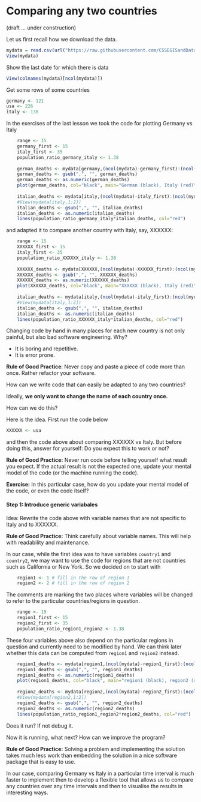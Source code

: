 # Comparing any two countries

(draft ... under construction)

Let us first recall how we download the data.

```r
mydata = read.csv(url("https://raw.githubusercontent.com/CSSEGISandData/COVID-19/master/csse_covid_19_data/csse_covid_19_time_series/time_series_covid19_deaths_global.csv"))
View(mydata)
```

Show the last date for which there is data

```r
View(colnames(mydata)[ncol(mydata)]) 
```

Get some rows of some countries

```r
germany <- 121       
usa <- 226       
italy <- 138
```


In the exercises of the last lesson we took the code for plotting Germany vs Italy

```r
    range <- 15           
    germany_first <- 15   
    italy_first <- 35     
    population_ratio_germany_italy <- 1.38
    
    german_deaths <- mydata[germany,(ncol(mydata)-germany_first):(ncol(mydata)-germany_first+range)]
    german_deaths <- gsub(",", "", german_deaths)                     
    german_deaths <- as.numeric(german_deaths)                      
    plot(german_deaths, col="black", main="German (black), Italy (red)",xlab="days", ylab="German deaths")   
    
    italian_deaths <- mydata[italy,(ncol(mydata)-italy_first):(ncol(mydata)-italy_first+range)]
    #View(mydata[italy,1:2])       
    italian_deaths <- gsub(",", "", italian_deaths)                   
    italian_deaths <- as.numeric(italian_deaths)                      
    lines(population_ratio_germany_italy*italian_deaths, col="red")   
```

and adapted it to compare another country with Italy, say, XXXXXX:

```r
    range <- 15           
    XXXXXX_first <- 15   
    italy_first <- 35     
    population_ratio_XXXXXX_italy <- 1.38
    
    XXXXXX_deaths <- mydata[XXXXXX,(ncol(mydata)-XXXXXX_first):(ncol(mydata)-XXXXXX_first+range)]
    XXXXXX_deaths <- gsub(",", "", XXXXXX_deaths)                     
    XXXXXX_deaths <- as.numeric(XXXXXX_deaths)                      
    plot(XXXXXX_deaths, col="black", main="XXXXXX (black), Italy (red)",xlab="days", ylab="XXXXXX deaths")   
    
    italian_deaths <- mydata[italy,(ncol(mydata)-italy_first):(ncol(mydata)-italy_first+range)]
    #View(mydata[italy,1:2])       
    italian_deaths <- gsub(",", "", italian_deaths)                   
    italian_deaths <- as.numeric(italian_deaths)                      
    lines(population_ratio_XXXXXX_italy*italian_deaths, col="red")   
```

Changing code by hand in many places for each new country is not only painful, but also bad software engineering. Why?

  - It is boring and repetitive.
  - It is error prone.

**Rule of Good Practice**: Never copy and paste a piece of code more than once. Rather refactor your software.

How can we write code that can easily be adapted to any two countries?

Ideally, **we only want to change the name of each country once.**

How can we do this?

Here is the idea. First run the code below

```r
XXXXXX <- usa
```

and then the code above about comparing XXXXXX vs Italy. But before doing this, answer for yourself: Do you expect this to work or not?

**Rule of Good Practice:** Never run code before telling yourself what result you expect. If the actual result is not the expected one, update your mental model of the code (or the machine running the code).

**Exercise:** In this particular case, how do you update your mental model of the code, or even the code itself?

#### Step 1: Introduce generic variabales

Idea: Rewrite the code above with variable names that are not specific to Italy and to XXXXXX.

**Rule of Good Practice:** Think carefully about variable names. This will help with readability and maintenance.

In our case, while the first idea was to have variables `country1` and `country2`, we may want to use the code for regions that are not countries such as California or New York. So we decided on to start with

```r
    region1 <- 1 # fill in the row of region 1
    region2 <- 2 # fill in the row of region 2
```

The comments are marking the two places where variables will be changed to refer to the particular countries/regions in question.

```r
    range <- 15           
    region1_first <- 15   
    region2_first <- 35     
    population_ratio_region1_region2 <- 1.38
```

These four variables above also depend on the particular regions in question and currently need to be modified by hand. We can think later whether this data can be computed from `region1` and `region2` instead. 

```r
    region1_deaths <- mydata[region1,(ncol(mydata)-region1_first):(ncol(mydata)-region1_first+range)]
    region1_deaths <- gsub(",", "", region1_deaths)                     
    region1_deaths <- as.numeric(region1_deaths)                      
    plot(region1_deaths, col="black", main="region1 (black), region2 (red)",xlab="days", ylab="region1 deaths")   
    
    region2_deaths <- mydata[region2,(ncol(mydata)-region2_first):(ncol(mydata)-region2_first+range)]
    #View(mydata[region2,1:2])       
    region2_deaths <- gsub(",", "", region2_deaths)                   
    region2_deaths <- as.numeric(region2_deaths)                      
    lines(population_ratio_region1_region2*region2_deaths, col="red")   
```

Does it run? If not debug it. 

Now it is running, what next? How can we improve the program?  

**Rule of Good Practice:** Solving a problem and implementing the solution takes much less work than embedding the solution in a nice software package that is easy to use.

In our case, comparing Germany vs Italy in a particular time interval is much faster to implement then to develop a flexible tool that allows us to compare any countries over any time intervals and then to visualise the results in interesting ways.





